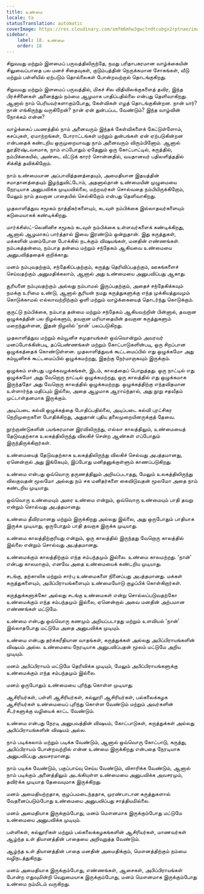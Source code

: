 ```yaml
---
title: உண்மை
locale: ta
statusTranslation: automatic
coverImage: https://res.cloudinary.com/xmfm6mhw3gwctndtcubgx2rptnae/image/upload/v1740337243/small_cover_educacion_fundamental_a051170f1c.webp
sidebar:
    label: 18. உண்மை
    order: 18
---
```

சிறுவயது மற்றும் இளமைப் பருவத்திலிருந்தே, நமது பரிதாபகரமான வாழ்க்கையின் சிலுவைப்பாதை பல மனச் சிதைவுகள், குடும்பத்தின் நெருக்கமான சோகங்கள், வீடு மற்றும் பள்ளியில் ஏற்படும் தொல்லைகள் போன்றவற்றால் தொடங்குகிறது.

சிறுவயது மற்றும் இளமைப் பருவத்தில், மிகச் சில விதிவிலக்குகளைத் தவிர, இந்த பிரச்சினைகள் அனைத்தும் நம்மை ஆழமாக பாதிப்பதில்லை என்பது தெளிவாகிறது. ஆனால் நாம் பெரியவர்களாகும்போது, ​​கேள்விகள் எழத் தொடங்குகின்றன. நான் யார்? நான் எங்கிருந்து வருகிறேன்? நான் ஏன் துன்பப்பட வேண்டும்? இந்த வாழ்வின் நோக்கம் என்ன?

வாழ்க்கைப் பயணத்தில் நாம் அனைவரும் இந்தக் கேள்விகளைக் கேட்டுள்ளோம், கசப்புகள், ஏமாற்றங்கள், போராட்டங்கள் மற்றும் துன்பங்கள் ஏன் ஏற்படுகின்றன என்பதைக் கண்டறிய ஒருமுறையாவது நாம் அனைவரும் விரும்பினோம். ஆனால் துரதிர்ஷ்டவசமாக, நாம் எப்போதும் ஏதேனும் ஒரு கோட்பாட்டில், கருத்தில், நம்பிக்கையில், அண்டை வீட்டுக் காரர் சொன்னதில், வயதானவர் பதிலளித்ததில் சிக்கித் தவிக்கிறோம்.

நாம் உண்மையான அப்பாவித்தனத்தையும், அமைதியான இதயத்தின் சமாதானத்தையும் இழந்துவிட்டோம், அதனால்தான் உண்மையின் முழுமையை நேரடியாக அனுபவிக்க முடியவில்லை, மற்றவர்கள் சொல்வதை நம்பியிருக்கிறோம், மேலும் நாம் தவறான பாதையில் செல்கிறோம் என்பது தெளிவாகிறது.

முதலாளித்துவ சமூகம் நாத்திகர்களையும், கடவுள் நம்பிக்கை இல்லாதவர்களையும் கடுமையாகக் கண்டிக்கிறது.

மார்க்சிஸ்ட்-லெனினிச சமூகம் கடவுள் நம்பிக்கை உள்ளவர்களைக் கண்டிக்கிறது, ஆனால் ஆழமாகப் பார்த்தால் இவை இரண்டும் ஒன்றுதான். இது கருத்துகள், மக்களின் மனம்போன போக்கில் நடக்கும் விஷயங்கள், மனதின் எண்ணங்கள். நம்பகத்தன்மை, நம்பாத தன்மை மற்றும் சந்தேகம் ஆகியவை உண்மையை அனுபவித்ததைக் குறிக்காது.

மனம் நம்புவதற்கும், சந்தேகிப்பதற்கும், கருத்து தெரிவிப்பதற்கும், ஊகங்களைச் செய்வதற்கும் அனுமதிக்கலாம், ஆனால் அது உண்மையை அனுபவிப்பது ஆகாது.

சூரியனை நம்புவதற்கும் அல்லது நம்பாமல் இருப்பதற்கும், அதைச் சந்தேகிக்கவும் நமக்கு உரிமை உண்டு, ஆனால் சூரியன் நமது கருத்துகளுக்கு எந்த முக்கியத்துவமும் கொடுக்காமல் எல்லாவற்றிற்கும் ஒளி மற்றும் வாழ்க்கையைத் தொடர்ந்து கொடுக்கும்.

குருட்டு நம்பிக்கை, நம்பாத தன்மை மற்றும் சந்தேகம் ஆகியவற்றின் பின்னால், தவறான ஒழுக்கத்தின் பல நிழல்களும், தவறான மரியாதையின் தவறான கருத்துகளும் மறைந்துள்ளன, இதன் நிழலில் ‘நான்’ பலப்படுகிறது.

முதலாளித்துவ மற்றும் கம்யூனிச சமுதாயங்கள் ஒவ்வொன்றும் அவரவர் மனப்போக்கின்படி, தப்பெண்ணங்கள் மற்றும் கோட்பாடுகளின்படி, ஒரு சிறப்பான ஒழுக்கத்தைக் கொண்டுள்ளன. முதலாளித்துவக் கூட்டமைப்பில் எது ஒழுக்கமோ அது கம்யூனிசக் கூட்டமைப்பில் ஒழுக்கமற்றது, இதற்கு நேர்மாறாகவும் இருக்கும்.

ஒழுக்கம் என்பது பழக்கவழக்கங்கள், இடம், காலத்தைப் பொறுத்தது. ஒரு நாட்டில் எது ஒழுக்கமோ அது வேறொரு நாட்டில் ஒழுக்கமற்றது, ஒரு காலத்தில் எது ஒழுக்கமாக இருந்ததோ அது வேறொரு காலத்தில் ஒழுக்கமற்றது. ஒழுக்கத்திற்கு எந்தவிதமான உள்ளார்ந்த மதிப்பும் இல்லை, அதை ஆழமாக ஆராய்ந்தால், அது நூறு சதவீதம் முட்டாள்தனமாக இருக்கும்.

அடிப்படை கல்வி ஒழுக்கத்தை போதிப்பதில்லை, அடிப்படை கல்வி புரட்சிகர நெறிமுறைகளை போதிக்கிறது, அதுதான் புதிய தலைமுறையினருக்குத் தேவை.

நூற்றாண்டுகளின் பயங்கரமான இரவிலிருந்து, எல்லா காலத்திலும், உண்மையைத் தேடுவதற்காக உலகத்திலிருந்து விலகிச் சென்ற ஆண்கள் எப்போதும் இருந்திருக்கிறார்கள்.

உண்மையைத் தேடுவதற்காக உலகத்திலிருந்து விலகிச் செல்வது அபத்தமானது, ஏனென்றால் அது இங்கேயும், இப்போது மனிதனுக்குள்ளும் காணப்படுகிறது.

உண்மை என்பது ஒவ்வொரு தருணத்திலும் அறியப்படாதது, மேலும் உலகத்திலிருந்து விலகுவதன் மூலமோ அல்லது நம் சக மனிதர்களை கைவிடுவதன் மூலமோ அதை நாம் கண்டறிய முடியாது.

ஒவ்வொரு உண்மையும் அரை உண்மை என்றும், ஒவ்வொரு உண்மையும் பாதி தவறு என்றும் சொல்வது அபத்தமானது.

உண்மை தீவிரமானது மற்றும் இருக்கிறது அல்லது இல்லை, அது ஒருபோதும் பாதியாக இருக்க முடியாது, ஒருபோதும் பாதி தவறாக இருக்க முடியாது.

உண்மை காலத்திற்குரியது என்றும், ஒரு காலத்தில் இருந்தது வேறொரு காலத்தில் இல்லை என்றும் சொல்வது அபத்தமானது.

உண்மைக்கும் காலத்திற்கும் எந்த சம்பந்தமும் இல்லை. உண்மை காலமற்றது. ‘நான்’ என்பது காலமாகும், எனவே அதை உண்மையைக் கண்டறிய முடியாது.

சடங்கு, தற்காலிக மற்றும் சார்பு உண்மைகளை நினைப்பது அபத்தமானது. மக்கள் கருத்துகளையும், அபிப்பிராயங்களையும் உண்மையோடு குழப்பிக் கொள்கிறார்கள்.

கருத்துக்களுக்கோ அல்லது சடங்கு உண்மைகள் என்று சொல்லப்படுவதற்கோ உண்மைக்கும் எந்த சம்பந்தமும் இல்லை, ஏனென்றால் அவை மனதின் அற்பமான எண்ணங்கள் மட்டுமே.

உண்மை என்பது ஒவ்வொரு கணமும் அறியப்படாதது மற்றும் உளவியல் ‘நான்’ இல்லாதபோது மட்டுமே அதை அனுபவிக்க முடியும்.

உண்மை என்பது தர்க்கரீதியான வாதங்கள், கருத்துக்கள் அல்லது அபிப்பிராயங்களின் விஷயம் அல்ல. உண்மையை நேரடியாக அனுபவிப்பதன் மூலம் மட்டுமே அறிய முடியும்.

மனம் அபிப்பிராயம் மட்டுமே தெரிவிக்க முடியும், மேலும் அபிப்பிராயங்களுக்கு உண்மைக்கும் எந்த சம்பந்தமும் இல்லை.

மனம் ஒருபோதும் உண்மையை புரிந்து கொள்ள முடியாது.

ஆசிரியர்கள், பள்ளி ஆசிரியர்கள், கல்லூரி ஆசிரியர்கள், பல்கலைக்கழக ஆசிரியர்கள் உண்மையைப் புரிந்து கொள்ள வேண்டும் மற்றும் அவர்களின் சீடர்களுக்கு வழியைக் காட்ட வேண்டும்.

உண்மை என்பது நேரடி அனுபவத்தின் விஷயம், கோட்பாடுகள், கருத்துக்கள் அல்லது அபிப்பிராயங்களின் விஷயம் அல்ல.

நாம் படிக்கலாம் மற்றும் படிக்க வேண்டும், ஆனால் ஒவ்வொரு கோட்பாடு, கருத்து, அபிப்பிராயம் போன்றவற்றில் என்ன உண்மை இருக்கிறது என்பதை நேரடியாக அனுபவிப்பது அவசரமானது.

நாம் படிக்க வேண்டும், பகுப்பாய்வு செய்ய வேண்டும், விசாரிக்க வேண்டும், ஆனால் நாம் படிக்கும் அனைத்திலும் அடங்கியுள்ள உண்மையை அனுபவிக்க அவசரமும், தவிர்க்க முடியாத தேவையுமாக இருக்கிறது.

மனம் அமைதியற்றதாக, குழப்பமடைந்ததாக, முரண்பாடான கருத்துகளால் வேதனைப்படும்போது உண்மையை அனுபவிப்பது சாத்தியமில்லை.

மனம் அமைதியாக இருக்கும்போது, மனம் மௌனமாக இருக்கும்போது மட்டுமே உண்மையை அனுபவிக்க முடியும்.

பள்ளிகள், கல்லூரிகள் மற்றும் பல்கலைக்கழகங்களின் ஆசிரியர்கள், மாணவர்கள் ஆழ்ந்த உள் தியானத்தின் பாதையை அறிவுறுத்த வேண்டும்.

ஆழ்ந்த உள் தியானத்தின் பாதை மனதின் அமைதிக்கும், மௌனத்திற்கும் நம்மை வழிநடத்துகிறது.

மனம் அமைதியாக இருக்கும்போது, எண்ணங்கள், ஆசைகள், அபிப்பிராயங்கள் போன்ற எதுவுமின்றி வெறுமையாக இருக்கும்போது, மனம் மௌனமாக இருக்கும்போது உண்மை நம்மிடம் வருகிறது.

